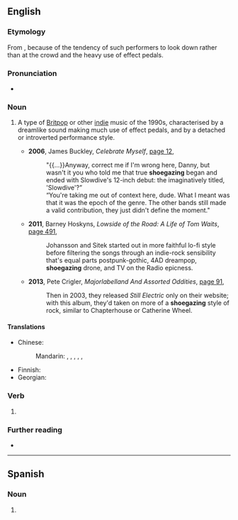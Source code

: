 ==English==

===Etymology===
From {{compound|en|shoe|gazing}}, because of the tendency of such performers to look down rather than at the crowd and the heavy use of effect pedals.

===Pronunciation===
* {{a|British}} {{IPA|/ˈʃuːɡeɪzɪŋ/|lang=en}}

===Noun===
{{en-noun|-}}

# {{lb|en|British|music genre}} A type of [[Britpop]] or other [[indie]] music of the 1990s, characterised by a dreamlike sound making much use of effect pedals, and by a detached or introverted performance style.
#: {{syn|en|shoegaze}}
#* '''2006''', James Buckley, ''Celebrate Myself'', [http://books.google.com.au/books?id=fbJt-4mncQ8C&pg=PA12&dq=%22shoegazing%22%7C%22shoegazings%22&hl=en&sa=X&ei=zbxwU97BEIWekwXXooEY&redir_esc=y#v=onepage&q=%22shoegazing%22%7C%22shoegazings%22&f=false page 12],
#*: "{{...}}Anyway, correct me if I'm wrong here, Danny, but wasn't it you who told me that true '''shoegazing''' began and ended with Slowdive's 12-inch debut: the imaginatively titled, 'Slowdive'?”
#*: “You're taking me out of context here, dude. What I meant was that it was the epoch of the genre. The other bands still made a valid contribution, they just didn't define the moment."
#* '''2011''', Barney Hoskyns, ''Lowside of the Road: A Life of Tom Waits'', [http://books.google.com.au/books?id=Q_DOvgMH-KgC&pg=PA491&dq=%22shoegazing%22%7C%22shoegazings%22&hl=en&sa=X&ei=zbxwU97BEIWekwXXooEY&redir_esc=y#v=onepage&q=%22shoegazing%22%7C%22shoegazings%22&f=false page 491],
#*: Johansson and Sitek started out in more faithful lo-fi style before filtering the songs through an indie-rock sensibility that's equal parts postpunk-gothic, 4AD dreampop, '''shoegazing''' drone, and TV on the Radio epicness.
#* '''2013''', Pete Crigler, ''Majorlabelland And Assorted Oddities'', [http://books.google.com.au/books?id=cZcGAQAAQBAJ&pg=PA91&dq=%22shoegazing%22%7C%22shoegazings%22&hl=en&sa=X&ei=zbxwU97BEIWekwXXooEY&redir_esc=y#v=onepage&q=%22shoegazing%22%7C%22shoegazings%22&f=false page 91],
#*: Then in 2003, they released ''Still Electric'' only on their website; with this album, they'd taken on more of a '''shoegazing''' style of rock, similar to Chapterhouse or Catherine Wheel.

====Translations====
{{trans-top|indie music genre}}
* Chinese:
*: Mandarin: {{t|cmn|瞪鞋搖滾|sc=Hani}}, {{t|cmn|瞪鞋摇滚|tr=dèngxié yáogǔn|sc=Hani}}, {{t|cmn|低頭搖滾|sc=Hani}}, {{t|cmn|低头摇滚|tr=dītóu yáogǔn|sc=Hani}}, {{t|cmn|自賞搖滾|sc=Hani}}, {{t|cmn|自赏摇滚|tr=zìshǎng yáogǔn|sc=Hani}}
{{trans-mid}}
* Finnish: {{t|fi|shoegazing}}
* Georgian: {{t|ka|შუგეიზინგი}}
{{trans-bottom}}

===Verb===
{{head|en|verb form}}

# {{present participle of|shoegaze|lang=en|nocat=1}}

===Further reading===
* {{pedia}}

----

==Spanish==

===Noun===
{{es-noun|m}}

# {{l|en|shoegazing}}